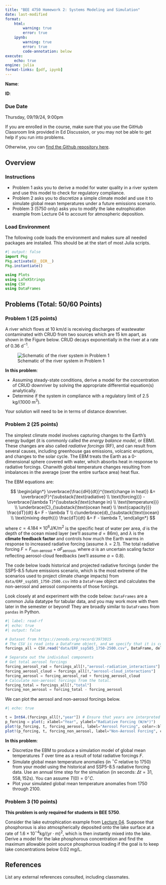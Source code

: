 ```yaml
---
title: "BEE 4750 Homework 2: Systems Modeling and Simulation"
date: last-modified
format:
    html:        
        warning: true
        error: true
    ipynb:
        warning: true
        error: true
        code-annotation: below
execute: 
    echo: true
engine: julia
format-links: [pdf, ipynb]
---
```


::: {.content-visible when-format="ipynb"}
**Name**:

**ID**:
:::

::: {.callout-important icon=false}
### Due Date

Thursday, 09/19/24, 9:00pm
:::

::: {.content-visible when-format="html"}

:::{.callout-caution}

If you are enrolled in the course, make sure that you use the GitHub Classroom link provided in Ed Discussion, or you may not be able to get help if you run into problems.

Otherwise, you can [find the Github repository here]({{< var github_org.repo >}}/hw02).

:::

:::

## Overview

### Instructions

* Problem 1 asks you to derive a model for water quality in a river system and use this model to check for regulatory compliance.
* Problem 2 asks you to discretize a simple climate model and use it to simulate global mean temperatures under a future emissions scenario.
* Problem 3 (5750 only) asks you to modify the lake eutrophication example from Lecture 04 to account for atmospheric deposition.

### Load Environment

The following code loads the environment and makes sure all needed packages are installed. This should be at the start of most Julia scripts.

```julia
#| output: false
import Pkg
Pkg.activate(@__DIR__)
Pkg.instantiate()
```

```julia
using Plots
using LaTeXStrings
using CSV
using DataFrames
```

## Problems (Total: 50/60 Points)

::: {.cell .markdown}

### Problem 1 (25 points)

A river which flows at 10 km/d is receiving discharges of wastewater contaminated with CRUD from two sources which are 15 km apart, as shown in the Figure below.  CRUD decays exponentially in the river at a rate of 0.36 $\mathrm{d}^{-1}$. 
:::

![Schematic of the river system in Problem 1](figures/river_diagram.png)

::: {.cell .markdown}
**In this problem**:

* Assuming steady-state conditions, derive a model for the concentration of CRUD downriver by solving the appropriate differential equation(s) analytically.
* Determine if the system in compliance with a regulatory limit of 2.5 kg/(1000 m$^3$).
:::

::: {.callout-tip}
Your solution will need to be in terms of distance downriver.
:::

::: {.cell .markdown}
### Problem 2 (25 points)

The simplest climate model involves capturing changes to the Earth's energy budget (it is commonly called the *energy balance model*, or EBM). These changes are also called *radiative forcings* (RF), and can result from several causes, including greenhouse gas emissions, volcanic eruptions, and changes to the solar cycle. The EBM treats the Earth as a 0-dimensional sphere covered with water, which absorbs heat in response to radiative forcings. Chanwith global temperature changes resulting from imbalances in the average (over the entire surface area) heat flux. 

The EBM equations are:

$$
\begin{align*}
\overbrace{\frac{dH}{dt}}^{\text{change in heat}} &= \overbrace{F}^{\substack{\text{radiative} \\ \text{forcing}}} - \overbrace{\lambda T}^{\substack{\text{change in} \\ \text{temperature}}} \\
\underbrace{C}_{\substack{\text{ocean heat} \\ \text{capacity}}} \frac{dT}{dt} &= F - \lambda T \\
c\underbrace{d}_{\substack{\text{ocean} \\ \text{mixing depth}}} \frac{dT}{dt} &= F - \lambda T,
\end{align*}
$$

where $c = 4.184\times 10^6 \mathrm{J/K/m}^2$ is the specific heat of water per area, $d$ is the depth of the ocean mixed layer (we'll assume $d = 86 \mathrm{m}$), and $\lambda$ is the **climate feedback factor** and controls how much the Earth warms in response to increased radiative forcing (assume $\lambda = 2.1$). The total radiative forcing $F = F_\text{non-aerosol} + \alpha F_\text{aerosol}$, where $\alpha$ is an uncertain scaling factor reflecting aerosol-cloud feedbacks (we'll assume $\alpha = 0.8$). 

The code below loads historical and projected radiative forcings (under the SSP5-8.5 future emissions scenario, which is the most extreme of the scenarios used to project climate change impacts) from `data/ERF_ssp585_1750-2500.csv` into a `DataFrame` object and calculates the non-aerosol and aerosol components of those forcings.

:::

::: {.callout-tip}
Look closely at and experiment with the code below: `DataFrames` are a common Julia datatype for tabular data, and you may work more with them later in the semester or beyond! They are broadly similar to `DataFrames` from `pandas` in Python.
:::

```julia
#| label: read-rf
#| echo: true
#| output: false

# Dataset from https://zenodo.org/record/3973015
# The CSV is read into a DataFrame object, and we specify that it is comma delimited
forcings_all = CSV.read("data/ERF_ssp585_1750-2500.csv", DataFrame, delim=",")

# Separate out the individual components
# Get total aerosol forcings
forcing_aerosol_rad = forcings_all[!,"aerosol-radiation_interactions"]
forcing_aerosol_cloud = forcings_all[!,"aerosol-cloud_interactions"]
forcing_aerosol = forcing_aerosol_rad + forcing_aerosol_cloud
# Calculate non-aerosol forcings from the total.
forcing_total = forcings_all[!,"total"]
forcing_non_aerosol = forcing_total - forcing_aerosol
```

We can plot the aerosol and non-aerosol forcings below.

```julia
#| echo: true

t = Int64.(forcings_all[!,"year"]) # Ensure that years are interpreted as integers
p_forcing = plot(; xlabel="Year", ylabel="Radiative Forcing (W/m²)")
plot!(p_forcing, t, forcing_aerosol, label="Aerosol Forcing", color=:blue, linewidth=2)
plot!(p_forcing, t, forcing_non_aerosol, label="Non-Aerosol Forcing", color=:red, linewidth=2)
```

::: {.cell .markdown}

**In this problem**:

* Discretize the EBM to produce a simulation model of global mean temperatures $T$ over time as a result of total radiative forcings $F$.
* Simulate global mean temperature anomalies (in $^\circ C$ relative to 1750) from your model using the historical and SSP5-8.5 radiative forcing data. Use an annual time step for the simulation (in seconds: $\Delta t = 31,558,152 \mathrm{s}$). You can assume $T(0) = 0^\circ C$.
* Plot your simulated global mean temperature anomalies from 1750 through 2100.
:::

::: {.cell .markdown}
### Problem 3 (10 points)

**This problem is only required for students in BEE 5750**.

Consider the lake eutrophication example from [Lecture 04](https://viveks.me/environmental-systems-analysis/slides/lecture04-eutrophication-modeling.html#/title-slide). Suppose that phosphorous is also atmospherically deposited onto the lake surface at a rate of $1.6 \times 10^{-4} \mathrm{kg/(yr} \cdot \mathrm{m)}^2$, which is then instantly mixed into the lake. Derive a model for the lake phosphorous concentration and find the maximum allowable point source phosphorous loading if the goal is to keep lake concentrations below 0.02 mg/L.

:::

::: {.cell .markdown}
## References

List any external references consulted, including classmates.
:::